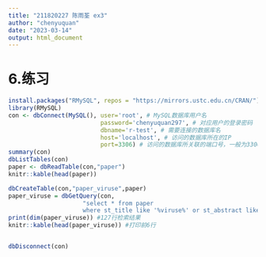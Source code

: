 ```yaml
---
title: "211820227 陈雨荃 ex3"
author: "chenyuquan"
date: "2023-03-14"
output: html_document
---
```


# 6.练习

```r
install.packages("RMySQL", repos = "https://mirrors.ustc.edu.cn/CRAN/")
library(RMySQL)
con <- dbConnect(MySQL(), user='root', # MySQL数据库用户名
                          password='chenyuquan297', # 对应用户的登录密码
                          dbname='r-test', # 需要连接的数据库名
                          host='localhost', # 访问的数据库所在的IP
                          port=3306) # 访问的数据库所关联的端口号，一般为3306
summary(con)
dbListTables(con)
paper <- dbReadTable(con,"paper")
knitr::kable(head(paper))

dbCreateTable(con,"paper_viruse",paper) 
paper_viruse = dbGetQuery(con, 
                     "select * from paper 
                     where st_title like '%viruse%' or st_abstract like '%viruse%'") # 在双引号内写SQL查询式
print(dim(paper_viruse)) #127行检索结果
knitr::kable(head(paper_viruse)) #打印前6行


dbDisconnect(con)

```
